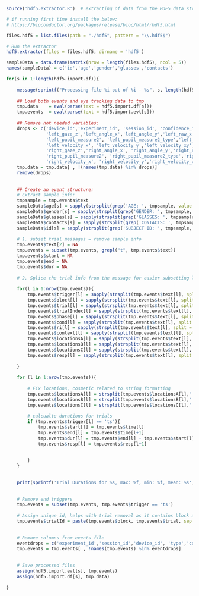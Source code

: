 

```r

source('hdf5.extractor.R')  # extracting of data from the HDF5 data structures

# if running first time install the below:
# https://bioconductor.org/packages/release/bioc/html/rhdf5.html

files.hdf5 = list.files(path = "./hdf5", pattern = "\\.hdf5$")

# Run the extractor
hdf5.extractor(files = files.hdf5, dirname = 'hdf5')


```

```r

sampleData = data.frame(matrix(nrow = length(files.hdf5), ncol = 5))
names(sampleData) = c('id','age','gender','glasses','contacts')

for(s in 1:length(hdf5.import.df)){
    
    message(sprintf("Processing file %i out of %i - %s", s, length(hdf5.import.df), hdf5.import.df[s]))
    
    ## Load both events and eye tracking data to tmp
    tmp.data    = eval(parse(text = hdf5.import.df[s]))
    tmp.events  = eval(parse(text = hdf5.import.evt[s]))
    
    ## Remove not needed variables:
    drops <- c('device_id','experiment_id', 'session_id', 'confidence_interval','filter_id','type',
               'left_gaze_z','left_angle_x','left_angle_y','left_raw_x', 'left_raw_y',
               'left_pupil_measure2', 'left_pupil_measure2_type','left_ppd_x', 'left_ppd_y',
               'left_velocity_x', 'left_velocity_y','left_velocity_xy','left_pupil_measure1_type',
               'right_gaze_z','right_angle_x', 'right_angle_y','right_raw_x', 'right_raw_y',
               'right_pupil_measure2', 'right_pupil_measure2_type','right_ppd_x', 'right_ppd_y',
               'right_velocity_x', 'right_velocity_y','right_velocity_xy','right_pupil_measure1_type')
    tmp.data = tmp.data[ , !(names(tmp.data) %in% drops)]
    remove(drops)
    
    
    ## Create an event structure:
    # Extract sample info:
    tmpsample = tmp.events$text
    sampleData$age[s] = sapply(strsplit(grep('AGE: ', tmpsample, value = TRUE), split = ": "), "[", 2)
    sampleData$gender[s] = sapply(strsplit(grep('GENDER: ', tmpsample, value = TRUE), split = ": "), "[", 2)
    sampleData$glasses[s] = sapply(strsplit(grep('GLASSES: ', tmpsample, value = TRUE), split = ": "), "[", 2)
    sampleData$contacts[s] = sapply(strsplit(grep('CONTACTS: ', tmpsample, value = TRUE), split = ": "), "[", 2)
    sampleData$id[s] = sapply(strsplit(grep('SUBJECT ID: ', tmpsample, value = TRUE), split = ": "), "[", 2)
    
    # 1. subset trial messages = remove sample info
    tmp.events$text[2] = NA
    tmp.events = subset(tmp.events, grepl("t", tmp.events$text))
    tmp.events$start = NA
    tmp.events$end = NA
    tmp.events$dur = NA
    
    # 2. Splice the trial info from the message for easier subsetting later
    
    for(l in 1:nrow(tmp.events)){
        tmp.events$trigger[l] = sapply(strsplit(tmp.events$text[l], split = " "),"[",1)         #trigger
        tmp.events$block[l] = sapply(strsplit(tmp.events$text[l], split = " "),"[",2)           #blocks.thisN
        tmp.events$trial[l] = sapply(strsplit(tmp.events$text[l], split = " "),"[",3)           #trials_2.thisN
        tmp.events$trialIndex[l] = sapply(strsplit(tmp.events$text[l], split = " "),"[",4)      #trials_2.thisIndex
        tmp.events$phase[l] = sapply(strsplit(tmp.events$text[l], split = " "),"[",5)           #phasemsg
        tmp.events$cond[l] = sapply(strsplit(tmp.events$text[l], split = " "),"[",6)            #trialmsg
        tmp.events$ri[l] = sapply(strsplit(tmp.events$text[l], split = " "),"[",7)              #ri
        tmp.events$context[l] = sapply(strsplit(tmp.events$text[l], split = " "),"[",8)         #trialContext
        tmp.events$locationsA[l] = sapply(strsplit(tmp.events$text[l], split = " "),"[",9)      #thisLocations A
        tmp.events$locationsB[l] = sapply(strsplit(tmp.events$text[l], split = " "),"[",10)     #thisLocations B
        tmp.events$locationsC[l] = sapply(strsplit(tmp.events$text[l], split = " "),"[",11)     #thisLocations C
        tmp.events$resp[l] = sapply(strsplit(tmp.events$text[l], split = " "),"[",12)           #response code
        
    }
    
    for (l in 1:nrow(tmp.events)){
        
        # Fix locations, cosmetic related to string formatting
        tmp.events$locationsA[l] = strsplit(tmp.events$locationsA[l],"'")[[1]][2]    
        tmp.events$locationsB[l] = strsplit(tmp.events$locationsB[l],"'")[[1]][2]
        tmp.events$locationsC[l] = strsplit(tmp.events$locationsC[l],"'")[[1]][2]
        
        # calcualte durations for trials
        if (tmp.events$trigger[l] == 'ts'){
            tmp.events$start[l] = tmp.events$time[l]
            tmp.events$end[l] = tmp.events$time[l+1]
            tmp.events$dur[l] = tmp.events$end[l] - tmp.events$start[l]
            tmp.events$resp[l] = tmp.events$resp[l+1]
            
            
        }
    }
    
    
    print(sprintf('Trial Durations for %s, max: %f, min: %f, mean: %s', hdf5.import.df[s], max(tmp.events$dur, na.rm = TRUE), min(tmp.events$dur, na.rm = TRUE), mean(tmp.events$dur, na.rm = TRUE)))
    
    
    # Remove end triggers
    tmp.events = subset(tmp.events, tmp.events$trigger == 'ts')
    
    # Assign unique id, helps with trial removal as it contains block and trial no
    tmp.events$trialId = paste(tmp.events$block, tmp.events$trial, sep = '_')
    
    
    # Remove columns from events file
    eventdrops = c('experiment_id','session_id','device_id', 'type','confidence_interval','filter_id','msg_offset','category', 'text')
    tmp.events = tmp.events[ , !names(tmp.events) %in% eventdrops]
    
    
    # Save processed files
    assign(hdf5.import.evt[s], tmp.events)
    assign(hdf5.import.df[s], tmp.data)
    
}
```



